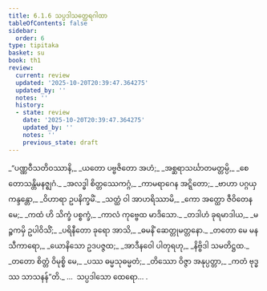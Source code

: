 ```yaml
---
title: 6.1.6 သပ္ပဒါသတ္ထေရဂါထာ
tableOfContents: false
sidebar:
  order: 6
type: tipitaka
basket: su
book: th1
review:
  current: review
  updated: '2025-10-20T20:39:47.364275'
  updated_by: ''
  notes: ''
  history:
  - state: review
    date: '2025-10-20T20:39:47.364275'
    updated_by: ''
    notes: ''
    previous_state: draft
---
```



<DynamicBreadcrumb />


<ReviewStatus review={frontmatter.review} showDetails={true} />

<HypothesisAnnotation frontmatter={frontmatter} />

<Division number="405" book="th1" e="ch" v="19" p="285">

<Paragraph number="678" type="verses" book="th1">
_“ပဏ္ဏဝီသတိဝဿာနိ,_  
_ယတော ပဗ္ဗဇိတော အဟံ;_  
_အစ္ဆရာသင်္ဃာတမတ္တမ္ပိ,_  
_စေတောသန္တိမနဇ္ဈဂံ._  

</Paragraph>

</Division>
<Division number="406" book="th1" e="ch" v="19" p="285">

<Paragraph number="679" type="verses" book="th1">
_အလဒ္ဓါ စိတ္တဿေကဂ္ဂံ,_  
_ကာမရာဂေန အဋ္ဋိတော;_  
_ဗာဟာ ပဂ္ဂယှ ကန္ဒန္တော,_  
_ဝိဟာရာ ဥပနိက္ခမိံ._  

</Paragraph>

</Division>
<Division number="407" book="th1" e="ch" v="19" p="285">

<Paragraph number="680" type="verses" book="th1">
_သတ္ထံ ဝါ အာဟရိဿာမိ,_  
_ကော အတ္ထော ဇီဝိတေန မေ;_  
_ကထံ ဟိ သိက္ခံ ပစ္စက္ခံ,_  
_ကာလံ ကုဗ္ဗေထ မာဒိသော._  

</Paragraph>

</Division>
<Division number="408" book="th1" e="ch" v="19" p="285">

<Paragraph number="681" type="verses" book="th1">
_တဒါဟံ ခုရမာဒါယ,_  
_မဉ္စကမှိ ဥပါဝိသိံ;_  
_ပရိနီတော ခုရော အာသိ,_  
_ဓမနိံ ဆေတ္တုမတ္တနော._  

</Paragraph>

</Division>
<Division number="409" book="th1" e="ch" v="19" p="285">

<Paragraph number="682" type="verses" book="th1">
_တတော မေ မနသီကာရော,_  
_ယောနိသော ဥဒပဇ္ဇထ;_  
_အာဒီနဝေါ ပါတုရဟု,_  
_နိဗ္ဗိဒါ သမတိဋ္ဌထ._  

</Paragraph>

</Division>
<Division number="410" book="th1" e="ch" v="19" p="285">

<Paragraph number="683" type="verses" book="th1">
_တတော စိတ္တံ ဝိမုစ္စိ မေ,_  
_ပဿ ဓမ္မသုဓမ္မတံ;_  
_တိဿော ဝိဇ္ဇာ အနုပ္ပတ္တာ,_  
_ကတံ ဗုဒ္ဓဿ သာသနန်”တိ._  


</Paragraph>
</Division>

<Paragraph number="684" type="center" book="th1">
…  သပ္ပဒါသော ထေရော… .
</Paragraph>